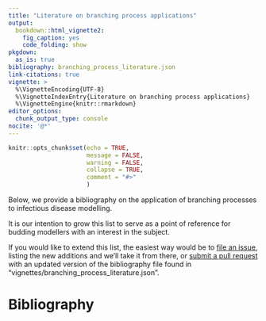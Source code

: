 ```yaml
---
title: "Literature on branching process applications"
output:
  bookdown::html_vignette2:
    fig_caption: yes
    code_folding: show
pkgdown:
  as_is: true
bibliography: branching_process_literature.json
link-citations: true
vignette: >
  %\VignetteEncoding{UTF-8}
  %\VignetteIndexEntry{Literature on branching process applications}
  %\VignetteEngine{knitr::rmarkdown}
editor_options: 
  chunk_output_type: console
nocite: '@*'
---
```


```r
knitr::opts_chunk$set(echo = TRUE,
                      message = FALSE,
                      warning = FALSE,
                      collapse = TRUE,
                      comment = "#>"
                      )
```

Below, we provide a bibliography on the application of branching processes to 
infectious disease modelling. 

It is our intention to grow this list to serve as a point of reference for 
budding modellers with an interest in the subject. 

If you would like to extend this list, the easiest way would be to [file an issue](https://github.com/epiverse-trace/bpmodels/issues/new/choose), listing the
new additions and we'll take it from there,
or [submit a pull request](https://github.com/epiverse-trace/bpmodels/pulls) 
with an updated version of the bibliography file found in 
"vignettes/branching_process_literature.json".

# Bibliography
